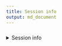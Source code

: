 ```yaml
---
title: Session info
output: md_document
---
```


<div style="margin: 1.5rem 0rem 0.5rem 0rem;">
<details>
<summary>Session info <i class="fas fa-cogs" aria-hidden="true"></i></summary>
```r
sessionInfo()
```
</details>
</div>

